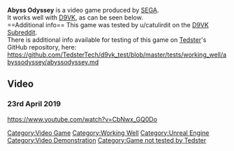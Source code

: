 <strong>Abyss Odyssey</strong> is a video game produced by [[SEGA]].
<br />
It works well with [[D9VK]], as can be seen below.
<br />
==Additional info==
This game was tested by u/catulirdit on the [[D9VK Subreddit]].
<br />
There is additional info available for testing of this game on [[User:Tedster|Tedster]]'s GitHub repository, here:
<br />
https://github.com/TedsterTech/d9vk_test/blob/master/tests/working_well/abyssodyssey/abyssodyssey.md

==Video==
===23rd April 2019===
<youtube>https://www.youtube.com/watch?v=CbNwx_GQ0Do</youtube>

[[Category:Video Game]]
[[Category:Working Well]]
[[Category:Unreal Engine]]
[[Category:Video Demonstration]]
[[Category:Game not tested by Tedster]]
